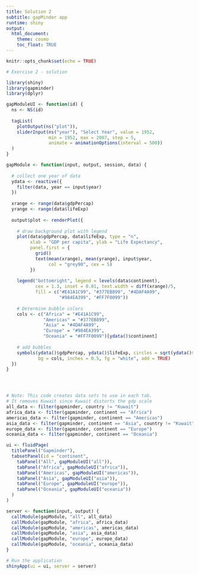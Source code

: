 ```yaml
---
title: Solution 2
subtitle: gapMinder app
runtime: shiny
output: 
  html_document:
    theme: cosmo
    toc_float: TRUE
---
```


```r
knitr::opts_chunk$set(echo = TRUE)
```

```r
# Exercise 2 - solution

library(shiny)
library(gapminder)
library(dplyr)

gapModuleUI <- function(id) {
  ns <- NS(id)
  
  tagList(
    plotOutput(ns("plot")),
    sliderInput(ns("year"), "Select Year", value = 1952, 
                min = 1952, max = 2007, step = 5,  
                animate = animationOptions(interval = 500))
  )
}

gapModule <- function(input, output, session, data) {
  
  # collect one year of data
  ydata <- reactive({
    filter(data, year == input$year)
  })
  
  xrange <- range(data$gdpPercap)
  yrange <- range(data$lifeExp)
  
  output$plot <- renderPlot({
    
    # draw background plot with legend
    plot(data$gdpPercap, data$lifeExp, type = "n", 
         xlab = "GDP per capita", ylab = "Life Expectancy", 
         panel.first = {
           grid()
           text(mean(xrange), mean(yrange), input$year, 
                col = "grey90", cex = 5)
         })
    
    legend("bottomright", legend = levels(data$continent), 
           cex = 1.3, inset = 0.01, text.width = diff(xrange)/5,
           fill = c("#E41A1C99", "#377EB899", "#4DAF4A99", 
                    "#984EA399", "#FF7F0099"))
    
    # Determine bubble colors
    cols <- c("Africa" = "#E41A1C99",
              "Americas" = "#377EB899",
              "Asia" = "#4DAF4A99",
              "Europe" = "#984EA399",
              "Oceania" = "#FF7F0099")[ydata()$continent]
    
    # add bubbles
    symbols(ydata()$gdpPercap, ydata()$lifeExp, circles = sqrt(ydata()$pop),
            bg = cols, inches = 0.5, fg = "white", add = TRUE)
  })
}




# Note: This code creates data sets to use in each tab.
# It removes Kuwait since Kuwait distorts the gdp scale
all_data <- filter(gapminder, country != "Kuwait")
africa_data <- filter(gapminder, continent == "Africa")
americas_data <- filter(gapminder, continent == "Americas")
asia_data <- filter(gapminder, continent == "Asia", country != "Kuwait")
europe_data <- filter(gapminder, continent == "Europe")
oceania_data <- filter(gapminder, continent == "Oceania")

ui <- fluidPage(
  titlePanel("Gapminder"),
  tabsetPanel(id = "continent", 
    tabPanel("All", gapModuleUI("all")),
    tabPanel("Africa", gapModuleUI("africa")),
    tabPanel("Americas", gapModuleUI("americas")),
    tabPanel("Asia", gapModuleUI("asia")),
    tabPanel("Europe", gapModuleUI("europe")),
    tabPanel("Oceania", gapModuleUI("oceania"))
  )
)

server <- function(input, output) {
  callModule(gapModule, "all", all_data)
  callModule(gapModule, "africa", africa_data)
  callModule(gapModule, "americas", americas_data)
  callModule(gapModule, "asia", asia_data)
  callModule(gapModule, "europe", europe_data)
  callModule(gapModule, "oceania", oceania_data)    
}

# Run the application 
shinyApp(ui = ui, server = server)
```